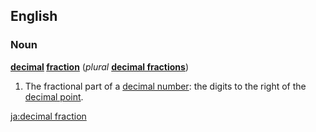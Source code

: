 ==English==
===Noun===
{{wikipedia}}
'''[[decimal]] [[fraction]]''' (''plural'' '''[[decimal fractions]]''')

#{{arithmetic}} The fractional part of a [[decimal number]]: the digits to the right of the [[decimal point]].

[[ja:decimal fraction]]